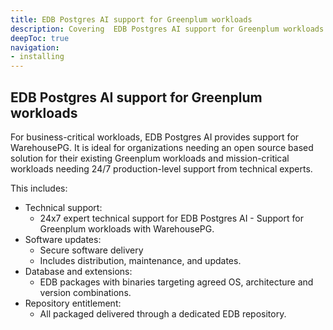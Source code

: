 ```yaml
---
title: EDB Postgres AI support for Greenplum workloads
description: Covering  EDB Postgres AI support for Greenplum workloads with WarehousePG.
deepToc: true
navigation:
- installing
---
```


## EDB Postgres AI support for Greenplum workloads

For business-critical workloads, EDB Postgres AI provides support for WarehousePG. It is ideal for organizations needing an open source based solution for their existing Greenplum workloads and mission-critical workloads needing 24/7 production-level support from technical experts.

This includes:

* Technical support:
  * 24x7 expert technical support for EDB Postgres AI - Support for Greenplum workloads with WarehousePG.
* Software updates:
  * Secure software delivery
  * Includes distribution, maintenance, and updates.
* Database and extensions:
  * EDB packages with binaries targeting agreed OS, architecture and version combinations.
* Repository entitlement:
  * All packaged delivered through a dedicated EDB repository.

